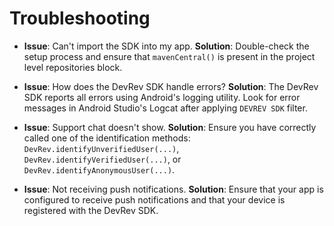 # Troubleshooting

- **Issue**: Can't import the SDK into my app.
  **Solution**: Double-check the setup process and ensure that `mavenCentral()` is present in the project level repositories block.

- **Issue**: How does the DevRev SDK handle errors?
  **Solution**: The DevRev SDK reports all errors using Android's logging utility. Look for error messages in Android Studio's Logcat after applying `DEVREV SDK` filter.

- **Issue**: Support chat doesn't show.
  **Solution**: Ensure you have correctly called one of the identification methods: `DevRev.identifyUnverifiedUser(...)`, `DevRev.identifyVerifiedUser(...)`, or `DevRev.identifyAnonymousUser(...)`.

- **Issue**: Not receiving push notifications.
  **Solution**: Ensure that your app is configured to receive push notifications and that your device is registered with the DevRev SDK.
